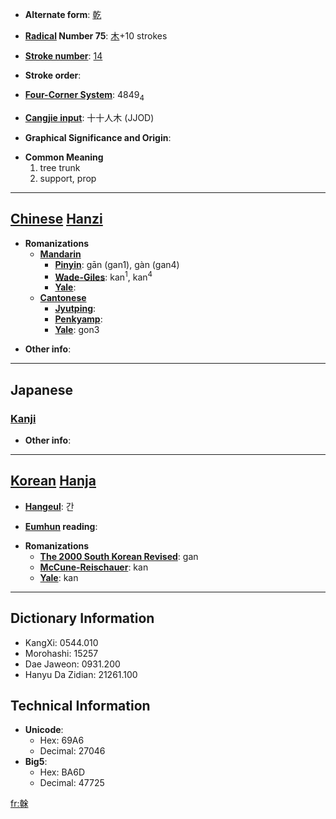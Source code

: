 * '''Alternate form''': [[乾]]

* '''[[Wiktionary:Chinese radical index| Radical]] Number 75''': [[Wiktionary:Chinese radical index 木|木]]+10 strokes

* '''[[Wiktionary:Chinese total strokes index|Stroke number]]''': [[Wiktionary:Chinese total strokes index 14|14]]

* '''Stroke order''': 

* '''[[Wiktionary:Chinese four corner index|Four-Corner System]]''': 4849<sub>4</sub>

* '''[[Wiktionary:Chinese Cangjie index|Cangjie input]]''': 十十人木 (JJOD)

* '''Graphical Significance and Origin''': 

* '''Common Meaning'''
*#tree trunk
*# support, prop


----

== [[Chinese]] [[Hanzi]] ==

* '''Romanizations'''
** '''[[Mandarin]]'''
*** '''[[Pinyin]]''': gān (gan1), gàn (gan4)
*** '''[[Wade-Giles]]''': kan<sup>1</sup>, kan<sup>4</sup>
*** '''[[Yale]]''': 
** '''[[Cantonese]]'''
*** '''[[Jyutping]]''':
*** '''[[Penkyamp]]''': 
*** '''[[Yale]]''': gon3

* '''Other info''': 

----

==Japanese==
===[[Kanji]]===
{{kanji|on readings=[[かん]] (kan)
|kun readings=[[みき]] (miki)
}}

* '''Other info''':  

----

== [[Korean]] [[Hanja]] ==

* '''[[Hangeul]]''': 간

* '''[[Eumhun]] reading''': 

* '''Romanizations'''
** '''[[The 2000 South Korean Revised Romanization|The 2000 South Korean Revised]]''': gan
** '''[[McCune-Reischauer]]''': kan
** '''[[Yale]]''': kan

----

== Dictionary Information ==

* KangXi: 0544.010
* Morohashi: 15257
* Dae Jaweon: 0931.200
* Hanyu Da Zidian: 21261.100

== Technical Information ==

* '''Unicode''':
** Hex: 69A6
** Decimal: 27046
* '''Big5''':
** Hex: BA6D
** Decimal: 47725

[[fr:榦]]